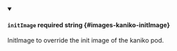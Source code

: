
<details className="config-field" data-expandable="false" open>
<summary>

#### `initImage` <span className="config-field-required" data-required="false">required</span> <span className="config-field-type">string</span> <span className="config-field-default"></span> <span className="config-field-enum"></span> {#images-kaniko-initImage}

InitImage to override the init image of the kaniko pod.

</summary>



</details>

